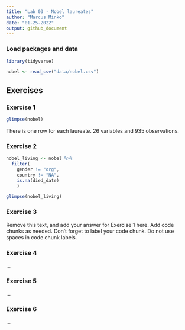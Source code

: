 ```yaml
---
title: "Lab 03 - Nobel laureates"
author: "Marcus Minko"
date: "01-25-2022"
output: github_document
---
```


### Load packages and data

```r
library(tidyverse) 
```

```r
nobel <- read_csv("data/nobel.csv")
```

## Exercises

### Exercise 1
```r
glimpse(nobel)
```
There is one row for each laureate. 26 variables and 935 observations.

### Exercise 2
```r
nobel_living <- nobel %>% 
  filter(
    gender != "org", 
    country != "NA", 
    is.na(died_date)
    )

glimpse(nobel_living)
```
### Exercise 3

Remove this text, and add your answer for Exercise 1 here.
Add code chunks as needed.
Don't forget to label your code chunk.
Do not use spaces in code chunk labels.

### Exercise 4

...

### Exercise 5

...

### Exercise 6

...
